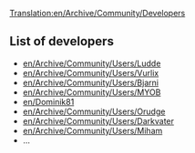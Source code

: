 [[Translation:en/Archive/Community/Developers]]
==List of developers==
*[[en/Archive/Community/Users/Ludde]]
*[[en/Archive/Community/Users/Vurlix]]
*[[en/Archive/Community/Users/Bjarni]]
*[[en/Archive/Community/Users/MYOB]]
*[[en/Dominik81]]
*[[en/Archive/Community/Users/Orudge]]
*[[en/Archive/Community/Users/Darkvater]]
*[[en/Archive/Community/Users/Miham]]
*...
